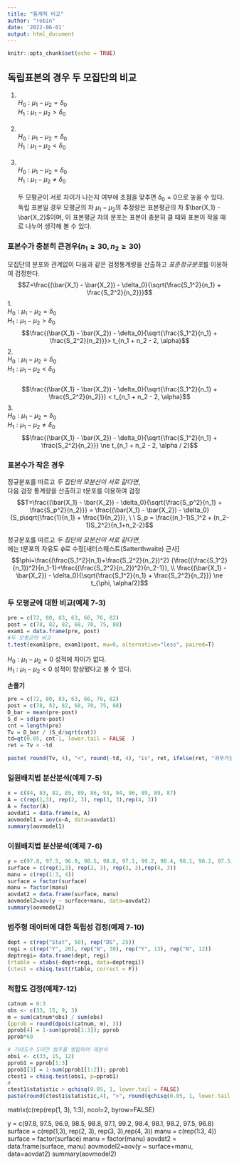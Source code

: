 ```yaml
---
title: "통계적 비교"
author: "robin"
date: '2022-06-01'
output: html_document
---
```


```r
knitr::opts_chunk$set(echo = TRUE)
```


## 독립표본의 경우 두 모집단의 비교

1. \
$H_0: \mu_1 - \mu_2 = \delta_0$ \
$H_1: \mu_1 - \mu_2 > \delta_0$\
\
2. \
$H_0: \mu_1 - \mu_2 = \delta_0$ \
$H_1: \mu_1 - \mu_2 < \delta_0$ \
\
3. \
$H_0: \mu_1 - \mu_2 = \delta_0$ \
$H_1: \mu_1 - \mu_2 \ne \delta_0$ \
\
두 모평균이 서로 차이가 나는지 여부에 초점을 맞추면 $\delta_0 = 0$으로 놓을 수 있다.\
독립 표본일 경우 모평균의 차 $\mu_1 - \mu_2$의 추정량은 표본평균의 차 $\bar{X_1} - \bar{X_2}$이며, 이 표본평균 차의 분포는 표본이 충분히 클 때와 표본이 작을 때로 나누어 생각해 볼 수 있다.\

### 표본수가 충분히 큰경우($n_1\ge 30, n_2\ge 30$)
모집단의 분포와 관계없이 다음과 같은 검정통계량을 산출하고 *표준정규분포*를 이용하여 검정한다.\
$$Z=\frac{(\bar{X_1} - \bar{X_2}) - \delta_0}{\sqrt{\frac{S_1^2}{n_1} + \frac{S_2^2}{n_2}}}$$
1. \
$H_0: \mu_1 - \mu_2 = \delta_0$ \
$H_1: \mu_1 - \mu_2 > \delta_0$\
$$\frac{(\bar{X_1} - \bar{X_2}) - \delta_0}{\sqrt{\frac{S_1^2}{n_1} + \frac{S_2^2}{n_2}}}> t_{n_1 + n_2 - 2, \alpha}$$
2. \
$H_0: \mu_1 - \mu_2 = \delta_0$ \
$H_1: \mu_1 - \mu_2 < \delta_0$ \
\
$$\frac{(\bar{X_1} - \bar{X_2}) - \delta_0}{\sqrt{\frac{S_1^2}{n_1} + \frac{S_2^2}{n_2}}} < t_{n_1 + n_2 - 2, \alpha}$$
3. \
$H_0: \mu_1 - \mu_2 = \delta_0$ \
$H_1: \mu_1 - \mu_2 \ne \delta_0$ \
$$\frac{(\bar{X_1} - \bar{X_2}) - \delta_0}{\sqrt{\frac{S_1^2}{n_1} + \frac{S_2^2}{n_2}}} \ne t_{n_1 + n_2 - 2, \alpha / 2}$$

### 표본수가 작은 경우
정규분포를 따르고 *두 집단의 모분산이 서로 같다면*, \
다음 검정 통계량을 산출하고 t분포를 이용하여 검정
$$T=\frac{(\bar{X_1} - \bar{X_2}) - \delta_0}{\sqrt{\frac{S_p^2}{n_1} + \frac{S_p^2}{n_2}}} = \frac{(\bar{X_1} - \bar{X_2}) - \delta_0}{S_p\sqrt{\frac{1}{n_1} + \frac{1}{n_2}}}, \ \ S_p = \frac{(n_1-1)S_1^2 + (n_2-1)S_2^2}{n_1+n_2-2}$$

정규분포를 따르고 *두 집단의 모분산이 서로 같다면*, \
에는 t분포의 자유도 $\phi$로 수정[새터스웨스트(Satterthwaite) 근사]\
$$\phi=\frac{(\frac{S_1^2}{n_1}+\frac{S_2^2}{n_2})^2}
{\frac{(\frac{S_1^2}{n_1})^2}{n_1-1}+\frac{(\frac{S_2^2}{n_2})^2}{n_2-1}}, 
\\ \frac{(\bar{X_1} - \bar{X_2}) - \delta_0}{\sqrt{\frac{S_1^2}{n_1} + \frac{S_2^2}{n_2}}} \ne t_{\phi, \alpha/2}$$

### 두 모평균에 대한 비교(예제 7-3)
```r
pre = c(72, 80, 83, 63, 66, 76, 82)
post = c(78, 82, 82, 68, 70, 75, 88)
exam1 = data.frame(pre, post)
#두 모평균의 비교
t.test(exam1$pre, exam1$post, mu=0, alternative="less", paired=T)

```
$H_0 : \mu_1 - \mu_2 = 0$ 성적에 차이가 없다. \
$H_1 : \mu_1 - \mu_2 < 0$ 성적이 향상됐다고 볼 수 있다.

**손풀기**\
```r
pre = c(72, 80, 83, 63, 66, 76, 82)
post = c(78, 82, 82, 68, 70, 75, 88)
D_bar = mean(pre-post)
S_d = sd(pre-post)
cnt = length(pre)
Tv = D_bar / (S_d/sqrt(cnt))
td=qt(0.05, cnt-1, lower.tail = FALSE  )
ret = Tv < -td 

paste( round(Tv, 4), "<", round(-td, 4), "is", ret, ifelse(ret, "귀무가설을 기각한다.", "귀무가설을 기각하지 못한다.")  )
```

### 일원배치법 분산분석(예제 7-5)
```r
x = c(84, 83, 82, 85, 89, 86, 93, 94, 96, 89, 89, 87)
A = c(rep(1,3), rep(2, 3), rep(3, 3),rep(4, 3))
A = factor(A)
aovdat1 = data.frame(x, A)
aovmodel1 = aov(x~A, data=aovdat1)
summary(aovmodel1)

```



### 이원배치법 분산분석(예제 7-6)
```r
y = c(97.8, 97.5, 96.9, 98.5, 98.8, 97.1, 99.2, 98.4, 98.1, 98.2, 97.5, 96.8)
surface = c(rep(1,3), rep(2, 3), rep(3, 3),rep(4, 3))
manu = c(rep(1:3, 4))
surface = factor(surface)
manu = factor(manu)
aovdat2 = data.frame(surface, manu)
aovmodel2=aov(y ~ surface+manu, data=aovdat2)
summary(aovmodel2)
```

### 범주형 데이터에 대한 독립성 검정(예제 7-10)

```r
dept = c(rep("Stat", 50), rep("DS", 25))
regi = c(rep("Y", 20), rep("N", 30), rep("Y", 13), rep("N", 12))
deptregi= data.frame(dept, regi)
(rtable = xtabs(~dept+regi, data=deptregi))
(ctest = chisq.test(rtable, correct = F))

```

### 적합도 검정(예제7-12)

```r
catnum = 0:3
obs <- c(33, 15, 9, 3)
m = sum(catnum*obs) / sum(obs)
(pprob = round(dpois(catnum, m), 3))
pprob[4] = 1-sum(pprob[1:3]); pprob
pprob*60

# 기대도수 5미만 범주를 병합하여 재분석
obs1 <- c(33, 15, 12)
pprob1 = pprob[1:3]
pprob1[3] = 1-sum(pprob1[1:2]); pprob1
ctest1 = chisq.test(obs1, p=pprob1)
# 
ctest1$statistic > qchisq(0.05, 1, lower.tail = FALSE)
paste(round(ctest1$statistic,4), ">", round(qchisq(0.05, 1, lower.tail = FALSE),4), "is", ctest1$statistic > qchisq(0.05, 1, lower.tail = FALSE))
```


matrix(c(rep(rep(1, 3), 1:3), ncol=2, byrow=FALSE)


y = c(97.8, 97.5, 96.9, 98.5, 98.8, 97.1, 99.2, 98.4, 98.1, 98.2, 97.5, 96.8)
surface = c(rep(1,3), rep(2, 3), rep(3, 3),rep(4, 3))
manu = c(rep(1:3, 4))
surface = factor(surface)
manu = factor(manu)
aovdat2 = data.frame(surface, manu)
aovmodel2=aov(y ~ surface+manu, data=aovdat2)
summary(aovmodel2)


